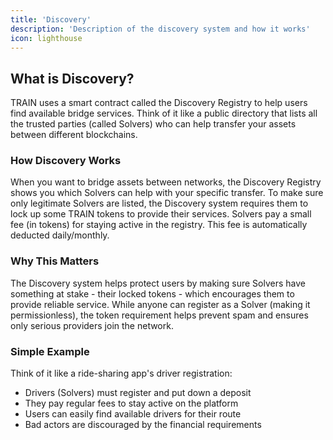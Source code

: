 ```yaml
---
title: 'Discovery'
description: 'Description of the discovery system and how it works'
icon: lighthouse
---
```


## What is Discovery?

TRAIN uses a smart contract called the Discovery Registry to help users find available bridge services. Think of it like a public directory that lists all the trusted parties (called Solvers) who can help transfer your assets between different blockchains.

### How Discovery Works

<Steps>
  <Step title="Finding Available Services">
    When you want to bridge assets between networks, the Discovery Registry shows you which Solvers can help with your specific transfer.
  </Step>
  
  <Step title="Quality Control">
    To make sure only legitimate Solvers are listed, the Discovery system requires them to lock up some TRAIN tokens to provide their services.
  </Step>
  
  <Step title="Ongoing Fee">
    Solvers pay a small fee (in tokens) for staying active in the registry. This fee is automatically deducted daily/monthly.
  </Step>
</Steps>

### Why This Matters

<Card title="Security & Trust" icon="shield-check">
  The Discovery system helps protect users by making sure Solvers have something at stake - their locked tokens - which encourages them to provide reliable service.
</Card>

<Note>
  While anyone can register as a Solver (making it permissionless), the token requirement helps prevent spam and ensures only serious providers join the network.
</Note>

### Simple Example

Think of it like a ride-sharing app's driver registration:
- Drivers (Solvers) must register and put down a deposit
- They pay regular fees to stay active on the platform
- Users can easily find available drivers for their route
- Bad actors are discouraged by the financial requirements